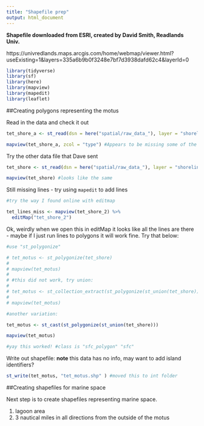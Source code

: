 ```yaml
---
title: "Shapefile prep"
output: html_document
---
```


**Shapefile downloaded from ESRI, created by David Smith, Readlands Univ.** 

https://univredlands.maps.arcgis.com/home/webmap/viewer.html?useExisting=1&layers=335a6b9b0f3248e7bf7d3938dafd62c4&layerId=0

```r
library(tidyverse)
library(sf)
library(here)
library(mapview)
library(mapedit)
library(leaflet)

```

##Creating polygons representing the motus

Read in the data and check it out
```r

tet_shore_a <- st_read(dsn = here("spatial/raw_data_"), layer = "shorelines2011")

mapview(tet_shore_a, zcol = "type") #Appears to be missing some of the lines?
```

Try the other data file that Dave sent

```r
tet_shore <- st_read(dsn = here("spatial/raw_data_"), layer = "shorelines2011_2")

mapview(tet_shore) #looks like the same

```

Still missing lines - try using `mapedit` to add lines

```r

#try the way I found online with editmap

tet_lines_miss <- mapview(tet_shore_2) %>%
  editMap("tet_shore_2")


```

Ok, weirdly when we open this in editMap it looks like all the lines are there - maybe if I just run lines to polygons it will work fine. Try that below:

```r

#use "st_polygonize"

# tet_motus <- st_polygonize(tet_shore)
# 
# mapview(tet_motus) 
# 
# #this did not work, try union:
# 
# tet_motus <- st_collection_extract(st_polygonize(st_union(tet_shore)))
# 
# mapview(tet_motus)

#another variation:

tet_motus <- st_cast(st_polygonize(st_union(tet_shore)))

mapview(tet_motus)

#yay this worked! #class is "sfc_polygon" "sfc"

```

Write out shapefile:
**note** this data has no info, may want to add island identifiers?

```r

st_write(tet_motus, "tet_motus.shp" ) #moved this to int folder

```


##Creating shapefiles for marine space

Next step is to create shapefiles representing marine space. 

1. lagoon area
2. 3 nautical miles in all directions from the outside of the motus

```r



```

